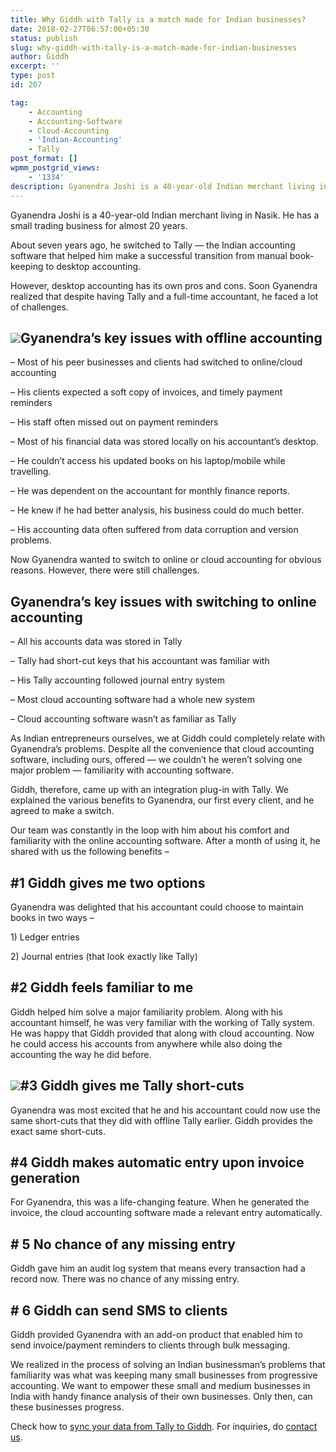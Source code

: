 ```yaml
---
title: Why Giddh with Tally is a match made for Indian businesses?
date: 2018-02-27T06:57:00+05:30
status: publish
slug: why-giddh-with-tally-is-a-match-made-for-indian-businesses
author: Giddh
excerpt: ''
type: post
id: 207

tag:
    - Accounting
    - Accounting-Software
    - Cloud-Accounting
    - 'Indian-Accounting'
    - Tally
post_format: []
wpmm_postgrid_views:
    - '1334'
description: Gyanendra Joshi is a 40-year-old Indian merchant living in Nasik. He has a small trading business for almost 20 years.
---
```

Gyanendra Joshi is a 40-year-old Indian merchant living in Nasik. He has a small trading business for almost 20 years.

About seven years ago, he switched to Tally — the Indian accounting software that helped him make a successful transition from manual book-keeping to desktop accounting.

However, desktop accounting has its own pros and cons. Soon Gyanendra realized that despite having Tally and a full-time accountant, he faced a lot of challenges.

<img class="wp-block-image size-large" src = "https://miro.medium.com/max/1536/1*m-6NlW_-3jNBMFeP_qK9xw.jpeg" />**Gyanendra’s key issues with offline accounting**
--------------------------------------------------

– Most of his peer businesses and clients had switched to online/cloud accounting

– His clients expected a soft copy of invoices, and timely payment reminders

– His staff often missed out on payment reminders

– Most of his financial data was stored locally on his accountant’s desktop.

– He couldn’t access his updated books on his laptop/mobile while travelling.

– He was dependent on the accountant for monthly finance reports.

– He knew if he had better analysis, his business could do much better.

– His accounting data often suffered from data corruption and version problems.

Now Gyanendra wanted to switch to online or cloud accounting for obvious reasons. However, there were still challenges.

Gyanendra’s key issues with switching to online accounting
----------------------------------------------------------

– All his accounts data was stored in Tally

– Tally had short-cut keys that his accountant was familiar with

– His Tally accounting followed journal entry system

– Most cloud accounting software had a whole new system

– Cloud accounting software wasn’t as familiar as Tally

As Indian entrepreneurs ourselves, we at Giddh could completely relate with Gyanendra’s problems. Despite all the convenience that cloud accounting software, including ours, offered — we couldn’t he weren’t solving one major problem — familiarity with accounting software.

Giddh, therefore, came up with an integration plug-in with Tally. We explained the various benefits to Gyanendra, our first every client, and he agreed to make a switch.

Our team was constantly in the loop with him about his comfort and familiarity with the online accounting software. After a month of using it, he shared with us the following benefits –

\#1 Giddh gives me two options
------------------------------

Gyanendra was delighted that his accountant could choose to maintain books in two ways –

1\) Ledger entries

2\) Journal entries (that look exactly like Tally)

\#2 Giddh feels familiar to me
------------------------------

Giddh helped him solve a major familiarity problem. Along with his accountant himself, he was very familiar with the working of Tally system. He was happy that Giddh provided that along with cloud accounting. Now he could access his accounts from anywhere while also doing the accounting the way he did before.

<img class="wp-block-image size-large" src = "https://miro.medium.com/max/757/1*oKisrGP4wdhs4nJXImUVjg.png" />\#3 Giddh gives me Tally short-cuts
-----------------------------------

Gyanendra was most excited that he and his accountant could now use the same short-cuts that they did with offline Tally earlier. Giddh provides the exact same short-cuts.

\#4 Giddh makes automatic entry upon invoice generation
-------------------------------------------------------

For Gyanendra, this was a life-changing feature. When he generated the invoice, the cloud accounting software made a relevant entry automatically.

\# 5 No chance of any missing entry
-----------------------------------

Giddh gave him an audit log system that means every transaction had a record now. There was no chance of any missing entry.

\# 6 Giddh can send SMS to clients
----------------------------------

Giddh provided Gyanendra with an add-on product that enabled him to send invoice/payment reminders to clients through bulk messaging.

We realized in the process of solving an Indian businessman’s problems that familiarity was what was keeping many small businesses from progressive accounting. We want to empower these small and medium businesses in India with handy finance analysis of their own businesses. Only then, can these businesses progress.

Check how to [sync your data from Tally to Giddh](http://faq.giddh.com/tally/how-to-sync-your-data-from-tally-to-giddh). For inquiries, do [contact us](https://giddh.com/).